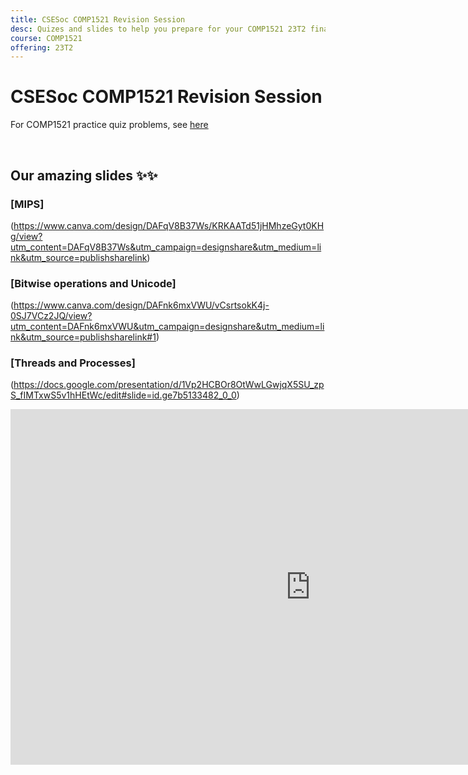 ```yaml
---
title: CSESoc COMP1521 Revision Session
desc: Quizes and slides to help you prepare for your COMP1521 23T2 final exam 😄
course: COMP1521
offering: 23T2
---
```


# CSESoc COMP1521 Revision Session

For COMP1521 practice quiz problems, see [here](https://quizizz.com/admin/quiz/64c7604439b39100070dbdd1)

<br />

## Our amazing slides ✨✨

### [MIPS]

(https://www.canva.com/design/DAFqV8B37Ws/KRKAATd51jHMhzeGyt0KHg/view?utm_content=DAFqV8B37Ws&utm_campaign=designshare&utm_medium=link&utm_source=publishsharelink)

### [Bitwise operations and Unicode]

(https://www.canva.com/design/DAFnk6mxVWU/vCsrtsokK4j-0SJ7VCz2JQ/view?utm_content=DAFnk6mxVWU&utm_campaign=designshare&utm_medium=link&utm_source=publishsharelink#1)

### [Threads and Processes]

(https://docs.google.com/presentation/d/1Vp2HCBOr8OtWwLGwjqX5SU_zpS_fIMTxwS5v1hHEtWc/edit#slide=id.ge7b5133482_0_0)

<iframe
  src="https://docs.google.com/presentation/d/e/2PACX-1vTUqKUxGFzbO25-wFhLiFMwcQKLOTSNUhp4_dkj6sURYQbNdT_4anu6T817VKULn7CN_HCQCw-xWn4C/embed?start=false&loop=false&delayms=3000"
  frameborder="0"
  width="960"
  height="569"
  allowfullscreen="true"
  mozallowfullscreen="true"
  webkitallowfullscreen="true"></iframe>

<br />
